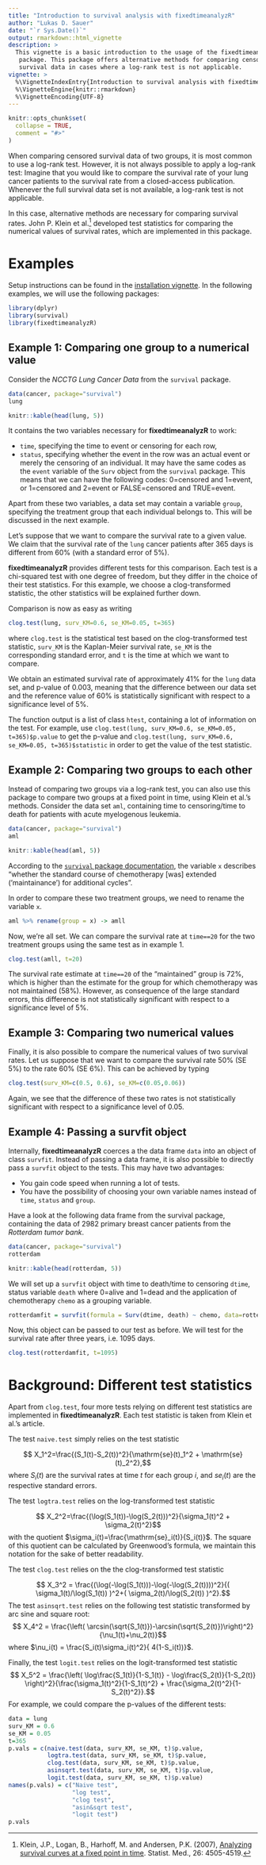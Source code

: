 ```yaml
---
title: "Introduction to survival analysis with fixedtimeanalyzR"
author: "Lukas D. Sauer"
date: "`r Sys.Date()`"
output: rmarkdown::html_vignette
description: >
  This vignette is a basic introduction to the usage of the fixedtimeanalyzR
   package. This package offers alternative methods for comparing censored 
   survival data in cases where a log-rank test is not applicable.
vignette: >
  %\VignetteIndexEntry{Introduction to survival analysis with fixedtimeanalyzR}
  %\VignetteEngine{knitr::rmarkdown}
  %\VignetteEncoding{UTF-8}
---
```


```r
knitr::opts_chunk$set(
  collapse = TRUE,
  comment = "#>"
)
```

When comparing censored survival data of two groups, it is most common to use a log-rank test. However, it is not always possible to apply a log-rank test: Imagine that you would like to compare the survival rate of your lung cancer patients to the survival rate from a closed-access publication. Whenever the full survival data set is not available, a log-rank test is not applicable.

In this case, alternative methods are necessary for comparing survival rates. John P. Klein et al.^[Klein, J.P., Logan, B., Harhoff, M. and Andersen, P.K. (2007), [Analyzing survival curves at a fixed point in time](https://doi.org/10.1002/sim.2864). Statist. Med., 26: 4505-4519.] developed test statistics for comparing the numerical values of survival rates, which are implemented in this package.

# Examples
Setup instructions can be found in the [installation vignette](installation.html). In the following examples, we will use the following packages:

```r
library(dplyr)
library(survival)
library(fixedtimeanalyzR)
```

## Example 1: Comparing one group to a numerical value

Consider the *NCCTG Lung Cancer Data* from the `survival` package.
```r
data(cancer, package="survival")
lung
```
```r
knitr::kable(head(lung, 5))
```
It contains the two variables necessary for **fixedtimeanalyzR** to work:

- `time`, specifying the time to event or censoring for each row,
- `status`, specifying whether the event in the row was an actual event or merely the censoring of an individual. It may have the same codes as the `event` variable of the `Surv` object from the `survival` package. This means that we can have the following codes: 0=censored and 1=event, or 1=censored and 2=event or FALSE=censored and TRUE=event.


Apart from these two variables, a data set may contain a variable `group`, specifying the treatment group that each individual belongs to. This will be discussed in the next example.

Let's suppose that we want to compare the survival rate to a given value. We claim that the survival rate of the `lung` cancer patients after 365 days is different from 60% (with a standard error of 5%).

**fixedtimeanalyzR** provides different tests for this comparison. Each test is a chi-squared test with one degree of freedom, but they differ in the choice of their test statistics. For this example, we choose a clog-transformed statistic, the other statistics will be explained further down.

Comparison is now as easy as writing
```r
clog.test(lung, surv_KM=0.6, se_KM=0.05, t=365)
```
where `clog.test` is the statistical test based on the clog-transformed test statistic, `surv_KM` is the Kaplan-Meier survival rate, `se_KM` is the corresponding standard error, and `t` is the time at which we want to compare.


We obtain an estimated survival rate of approximately 41% for the `lung` data set, and p-value of 0.003, meaning that the difference between our data set and the reference value of 60% is statistically significant with respect to a significance level of 5%.

The function output is a list of class `htest`, containing a lot of information on the test. For example, use `clog.test(lung, surv_KM=0.6, se_KM=0.05, t=365)$p.value` to get the p-value and `clog.test(lung, surv_KM=0.6, se_KM=0.05, t=365)$statistic` in order to get the value of the test statistic.

## Example 2: Comparing two groups to each other

Instead of comparing two groups via a log-rank test, you can also use this package to compare two groups at a fixed point in time, using Klein et al.'s methods. Consider the  data set `aml`, containing time to censoring/time to death for patients with acute myelogenous leukemia.
```r
data(cancer, package="survival")
aml
```
```r
knitr::kable(head(aml, 5))
```

According to the [`survival` package documentation](https://cran.r-project.org/web/packages/survival/survival.pdf), the variable `x` describes "whether the standard course of chemotherapy [was] extended (’maintainance’) for additional cycles".

In order to compare these two treatment groups, we need to rename the variable `x`.
```r
aml %>% rename(group = x) -> amll
```
Now, we're all set. We can compare the survival rate at `time==20` for the two treatment groups using the same test as in example 1.
```r
clog.test(amll, t=20)
```
The survival rate estimate at  `time==20` of the "maintained" group is 72%, which is higher than the estimate for the group for which chemotherapy was not maintained (58%). However, as consequence of the large standard errors, this difference is not statistically significant with respect to a significance level of 5%.

## Example 3: Comparing two numerical values

Finally, it is also possible to compare the numerical values of two survival rates. Let us suppose that we want to compare the survival rate 50% (SE 5%) to the rate 60% (SE 6%). This can be achieved by typing
```r
clog.test(surv_KM=c(0.5, 0.6), se_KM=c(0.05,0.06))
```
Again, we see that the difference of these two rates is not statistically significant with respect to a significance level of 0.05.

## Example 4: Passing a survfit object

Internally, **fixedtimeanalyzR** coerces a the data frame `data` into an object of class `survfit`. Instead of passing a data frame, it is also possible to directly pass a `survfit` object to the tests. This may have two advantages:

* You gain code speed when running a lot of tests.
* You have the possibility of choosing your own variable names instead of `time`, `status` and `group`.

Have a look at the following data frame from the survival package, containing the data of 2982 primary breast cancer patients from the *Rotterdam tumor bank*.

```r
data(cancer, package="survival")
rotterdam
```

```r
knitr::kable(head(rotterdam, 5))
```

We will set up a `survfit` object with time to death/time to censoring `dtime`, status variable `death` where 0=alive and 1=dead and the application of chemotherapy `chemo` as a grouping variable.
```r
rotterdamfit = survfit(formula = Surv(dtime, death) ~ chemo, data=rotterdam)
```
Now, this object can be passed to our test as before. We will test for the survival rate after three years, i.e. 1095 days.
```r
clog.test(rotterdamfit, t=1095)
```


# Background: Different test statistics

Apart from `clog.test`, four more tests relying on different test statistics are implemented in **fixedtimeanalyzR**. Each test statistic is taken from Klein et al.'s article.

The test `naive.test` simply relies on the test statistic

$$ X_1^2=\frac{(S_1(t)-S_2(t))^2}{\mathrm{se}(t)_1^2 + \mathrm{se}(t)_2^2},$$
where $S_i(t)$ are the survival rates at time $t$ for each group $i$, and $se_i(t)$ are the respective standard errors.

The test `logtra.test` relies on the log-transformed test statistic

$$ X_2^2=\frac{(\log(S_1(t))-\log(S_2(t)))^2}{\sigma_1(t)^2 + \sigma_2(t)^2}$$
with the quotient $\sigma_i(t)=\frac{\mathrm{se}_i(t)}{S_i(t)}$. The square of this quotient can be calculated by Greenwood's formula, we maintain this notation for the sake of better readability.

The test `clog.test` relies on the the clog-transformed test statistic

$$ X_3^2 = \frac{(\log(-\log(S_1(t)))-\log(-\log(S_2(t))))^2}{( \sigma_1(t)/\log(S_1(t)) )^2+( \sigma_2(t)/\log(S_2(t)) )^2}.$$
The test `asinsqrt.test` relies on the following test statistic transformed by arc sine and square root:
$$ X_4^2 = \frac{\left( \arcsin(\sqrt{S_1(t)})-\arcsin(\sqrt{S_2(t)})\right)^2}{\nu_1(t)+\nu_2(t)}$$
where $\nu_i(t) = \frac{S_i(t)\sigma_i(t)^2}{ 4(1-S_i(t))}$.

Finally, the test `logit.test` relies on the logit-transformed test statistic
$$ X_5^2 = \frac{\left( \log\frac{S_1(t)}{1-S_1(t)} - \log\frac{S_2(t)}{1-S_2(t)} \right)^2}{\frac{\sigma_1(t)^2}{1-S_1(t)^2} + \frac{\sigma_2(t)^2}{1-S_2(t)^2}}.$$
For example, we could compare the p-values of the different tests:
```r
data = lung
surv_KM = 0.6
se_KM = 0.05
t=365
p.vals = c(naive.test(data, surv_KM, se_KM, t)$p.value,
           logtra.test(data, surv_KM, se_KM, t)$p.value,
           clog.test(data, surv_KM, se_KM, t)$p.value,
           asinsqrt.test(data, surv_KM, se_KM, t)$p.value,
           logit.test(data, surv_KM, se_KM, t)$p.value)
names(p.vals) = c("Naive test",
                  "log test",
                  "clog test",
                  "asin&sqrt test",
                  "logit test")
p.vals
```

